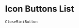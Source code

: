 
<Meta title="Icon Buttons List" />

# Icon Buttons List

<div style={{
  display:'grid',
  gridTemplateColumns: 'auto auto',
  alignItems: 'center',
  justifyItems: 'center',
}}>
<CloseMiniButton />

`CloseMiniButton`

</div>
